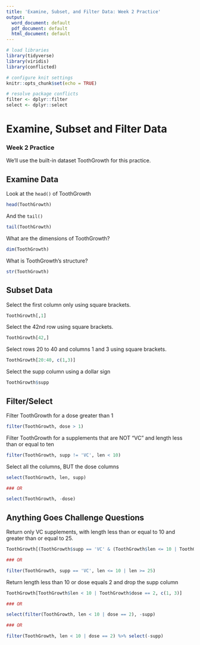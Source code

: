 ```yaml
---
title: 'Examine, Subset, and Filter Data: Week 2 Practice'
output:
  word_document: default
  pdf_document: default
  html_document: default
---
```


```r
# load libraries
library(tidyverse)
library(viridis)
library(conflicted)

# configure knit settings
knitr::opts_chunk$set(echo = TRUE)

# resolve package conflicts
filter <- dplyr::filter
select <- dplyr::select
```

# Examine, Subset and Filter Data
### Week 2 Practice

We'll use the built-in dataset ToothGrowth for this practice.

## Examine Data

Look at the `head()` of ToothGrowth

```r
head(ToothGrowth)
```

And the `tail()`

```r
tail(ToothGrowth)
```

What are the dimensions of ToothGrowth?

```r
dim(ToothGrowth)
```

What is ToothGrowth's structure?

```r
str(ToothGrowth)
```

## Subset Data

Select the first column only using square brackets.

```r
ToothGrowth[,1]
```

Select the 42nd row using square brackets.

```r
ToothGrowth[42,]
```

Select rows 20 to 40 and columns 1 and 3 using square brackets.

```r
ToothGrowth[20:40, c(1,3)]
```

Select the supp column using a dollar sign

```r
ToothGrowth$supp
```

## Filter/Select

Filter ToothGrowth for a dose greater than 1

```r
filter(ToothGrowth, dose > 1)
```

Filter ToothGrowth for a supplements that are NOT "VC" and length less than or equal to ten

```r
filter(ToothGrowth, supp != 'VC', len < 10)
```

Select all the columns, BUT the dose columns

```r
select(ToothGrowth, len, supp)

### OR

select(ToothGrowth, -dose)
```


## Anything Goes Challenge Questions

Return only VC supplements, with length less than or equal to 10 and greater than or equal to 25.

```r
ToothGrowth[(ToothGrowth$supp == 'VC' & (ToothGrowth$len <= 10 | ToothGrowth$len >= 25)),]

### OR

filter(ToothGrowth, supp == 'VC', len <= 10 | len >= 25)
```

Return length less than 10 or dose equals 2 and drop the supp column

```r
ToothGrowth[ToothGrowth$len < 10 | ToothGrowth$dose == 2, c(1, 3)]

### OR

select(filter(ToothGrowth, len < 10 | dose == 2), -supp)

### OR

filter(ToothGrowth, len < 10 | dose == 2) %>% select(-supp)
```





